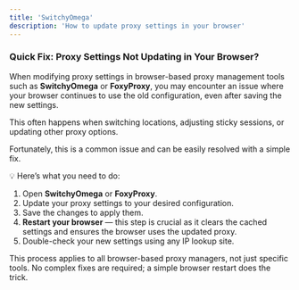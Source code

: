 ```yaml
---
title: 'SwitchyOmega'
description: 'How to update proxy settings in your browser'
---
```


### Quick Fix: Proxy Settings Not Updating in Your Browser?
When modifying proxy settings in browser-based proxy management tools such as **SwitchyOmega** or **FoxyProxy**, you may encounter an issue where your browser continues to use the old configuration, even after saving the new settings. 

This often happens when switching locations, adjusting sticky sessions, or updating other proxy options. 

Fortunately, this is a common issue and can be easily resolved with a simple fix.

💡 Here’s what you need to do:
1. Open **SwitchyOmega** or **FoxyProxy**.
2. Update your proxy settings to your desired configuration.
3. Save the changes to apply them.
4. **Restart your browser** — this step is crucial as it clears the cached settings and ensures the browser uses the updated proxy.
5. Double-check your new settings using any IP lookup site.

This process applies to all browser-based proxy managers, not just specific tools. No complex fixes are required; a simple browser restart does the trick.